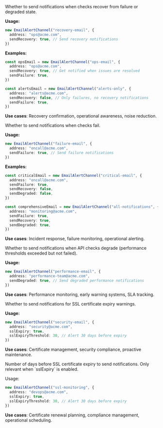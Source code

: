 <ResponseField name="sendRecovery" type="boolean">
Whether to send notifications when checks recover from failure or degraded state.

**Usage:**

```ts
new EmailAlertChannel("recovery-email", {
  address: "ops@acme.com",
  sendRecovery: true, // Send recovery notifications
})
```

**Examples:**

<CodeGroup>

```ts Recovery Notifications
const opsEmail = new EmailAlertChannel("ops-email", {
  address: "ops@acme.com",
  sendRecovery: true, // Get notified when issues are resolved
  sendFailure: true,
})
```

```ts Failure Only
const alertsEmail = new EmailAlertChannel("alerts-only", {
  address: "alerts@acme.com",
  sendRecovery: false, // Only failures, no recovery notifications
  sendFailure: true,
})
```

</CodeGroup>

**Use cases**: Recovery confirmation, operational awareness, noise reduction.
</ResponseField>

<ResponseField name="sendFailure" type="boolean">
Whether to send notifications when checks fail.

**Usage:**

```ts
new EmailAlertChannel("failure-email", {
  address: "oncall@acme.com",
  sendFailure: true, // Send failure notifications
})
```

**Examples:**

<CodeGroup>

```ts Failures Only
const criticalEmail = new EmailAlertChannel("critical-email", {
  address: "oncall@acme.com",
  sendFailure: true,
  sendRecovery: false,
  sendDegraded: false,
})
```

```ts All Notifications
const comprehensiveEmail = new EmailAlertChannel("all-notifications", {
  address: "monitoring@acme.com",
  sendFailure: true,
  sendRecovery: true,
  sendDegraded: true,
})
```

</CodeGroup>

**Use cases**: Incident response, failure monitoring, operational alerting.
</ResponseField>

<ResponseField name="sendDegraded" type="boolean">

Whether to send notifications when API checks degrade (performance thresholds exceeded but not failed).

**Usage:**

```ts
new EmailAlertChannel("performance-email", {
  address: "performance-team@acme.com",
  sendDegraded: true, // Send degraded performance notifications
})
```

**Use cases**: Performance monitoring, early warning systems, SLA tracking.
</ResponseField>

<ResponseField name="sslExpiry" type="boolean">
Whether to send notifications for SSL certificate expiry warnings.

**Usage:**

```ts
new EmailAlertChannel("security-email", {
  address: "security@acme.com",
  sslExpiry: true,
  sslExpiryThreshold: 30, // Alert 30 days before expiry
})
```

**Use cases**: Certificate management, security compliance, proactive maintenance.
</ResponseField>

<ResponseField name="sslExpiryThreshold" type="number">
Number of days before SSL certificate expiry to send notifications. Only relevant when `sslExpiry` is enabled.

Usage:
```ts
new EmailAlertChannel("ssl-monitoring", {
  address: "devops@acme.com",
  sslExpiry: true,
  sslExpiryThreshold: 30, // Alert 30 days before expiry
})
```

**Use cases**: Certificate renewal planning, compliance management, operational scheduling.
</ResponseField>
